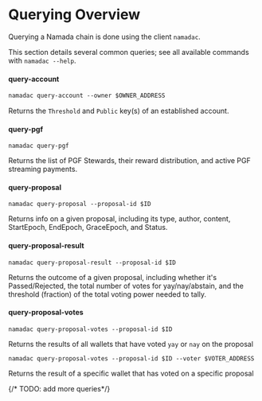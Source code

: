 # Querying Overview

Querying a Namada chain is done using the client `namadac`.  

This section details several common queries; see all available commands with `namadac --help`.

#### query-account

```txt
namadac query-account --owner $OWNER_ADDRESS
```

Returns the `Threshold` and `Public` key(s) of an established account.

#### query-pgf

```
namadac query-pgf
```

Returns the list of PGF Stewards, their reward distribution, and active PGF streaming payments.

#### query-proposal

```
namadac query-proposal --proposal-id $ID
```

Returns info on a given proposal, including its type, author, content, StartEpoch, EndEpoch, GraceEpoch, and Status.

#### query-proposal-result

```
namadac query-proposal-result --proposal-id $ID
```

Returns the outcome of a given proposal, including whether it's Passed/Rejected, the total number of votes for yay/nay/abstain, and the threshold (fraction) of the total voting power needed to tally.

#### query-proposal-votes

```
namadac query-proposal-votes --proposal-id $ID
```

Returns the results of all wallets that have voted `yay` or `nay` on the proposal

```
namadac query-proposal-votes --proposal-id $ID --voter $VOTER_ADDRESS
```

Returns the result of a specific wallet that has voted on a specific proposal

{/* TODO: add more queries*/}
